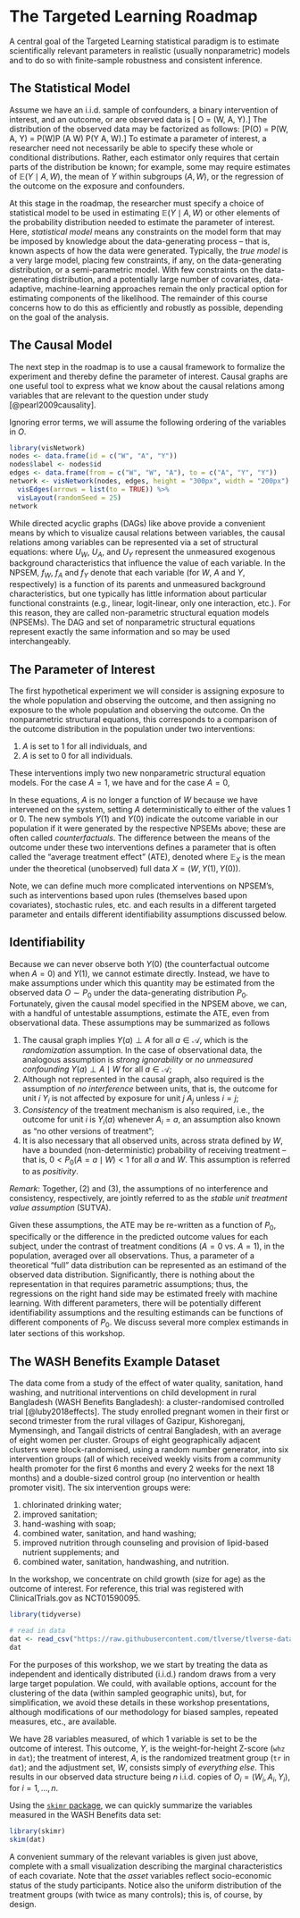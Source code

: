 # The Targeted Learning Roadmap {#intro}

A central goal of the Targeted Learning statistical paradigm is to estimate
scientifically relevant parameters in realistic (usually nonparametric) models
and to do so with finite-sample robustness and consistent inference.

## The Statistical Model

Assume we have an i.i.d. sample of confounders, a binary intervention of
interest, and an outcome, or are observed data is
\[ O = (W, A, Y).\]
The
distribution of the observed data may be factorized as follows:
\[P(O) = P(W, A,
Y) = P(W)P (A \mid W) P(Y \mid A, W).\]
To estimate a parameter of interest, a
researcher need not necessarily be able to specify these whole or conditional
distributions. Rather, each estimator only requires that certain parts of the
distribution be known; for example, some may require estimates of $\mathbb{E}(Y
\mid A, W)$, the mean of $Y$ within subgroups $(A, W)$, or the regression of the
outcome on the exposure and confounders.

At this stage in the roadmap, the researcher must specify a choice of
statistical model to be used in estimating $\mathbb{E}(Y \mid A, W)$ or other
elements of the probability distribution needed to estimate the parameter of
interest. Here, _statistical model_ means any constraints on the model form that
may be imposed by knowledge about the data-generating process -- that is, known
aspects of how the data were generated. Typically, the _true model_ is a very
large model, placing few constraints, if any, on the data-generating
distribution, or a semi-parametric model. With few constraints on the
data-generating distribution, and a potentially large number of covariates,
data-adaptive, machine-learning approaches remain the only practical option for
estimating components of the likelihood. The remainder of this course concerns
how to do this as efficiently and robustly as possible, depending on the goal of
the analysis.

## The Causal Model

The next step in the roadmap is to use a causal framework to formalize the
experiment and thereby define the parameter of interest. Causal graphs are one
useful tool to express what we know about the causal relations among variables
that are relevant to the question under study [@pearl2009causality].

Ignoring error terms, we will assume the following ordering of the variables in
$O$.

```r
library(visNetwork)
nodes <- data.frame(id = c("W", "A", "Y"))
nodes$label <- nodes$id
edges <- data.frame(from = c("W", "W", "A"), to = c("A", "Y", "Y"))
network <- visNetwork(nodes, edges, height = "300px", width = "200px") %>%
  visEdges(arrows = list(to = TRUE)) %>%
  visLayout(randomSeed = 25)
network
```

While directed acyclic graphs (DAGs) like above provide a convenient means by
which to visualize causal relations between variables, the causal relations
among variables can be represented via a set of structural equations:
\begin{align*}
  W &= f_W(U_W) \\
  A &= f_A(W, U_A) \\
  Y &= f_Y(W, A, U_Y),
\end{align*}
where $U_W$, $U_A$, and $U_Y$ represent the unmeasured exogenous background
characteristics that influence the value of each variable. In the NPSEM, $f_W$,
$f_A$ and $f_Y$ denote that each variable (for $W$, $A$ and $Y$, respectively)
is a function of its parents and unmeasured background characteristics, but one
typically has little information about  particular functional constraints (e.g.,
linear, logit-linear, only one interaction, etc.). For this reason, they are
called non-parametric structural equation models (NPSEMs). The DAG and set of
nonparametric structural equations represent exactly the same information and so
may be used interchangeably.

## The Parameter of Interest

The first hypothetical experiment we will consider is assigning exposure to the
whole population and observing the outcome, and then assigning no exposure to
the whole population and observing the outcome. On the nonparametric structural
equations, this corresponds to a comparison of the outcome distribution in the
population under two interventions:

1. $A$ is set to $1$ for all individuals, and
2. $A$ is set to $0$ for all individuals.

These interventions imply two new nonparametric structural equation models. For
the case $A = 1$, we have
\begin{align*}
  W &= f_W(U_W) \\
  A &= 1 \\
  Y(1) &= f_Y(W, 1, U_Y),
\end{align*}
and for the case $A=0$,
\begin{align*}
  W &= f_W(U_W) \\
  A &= 0 \\
  Y(1) &= f_Y(W, 0, U_Y).
\end{align*}

In these equations, $A$ is no longer a function of $W$ because we have
intervened on the system, setting $A$ deterministically to either of the values
$1$ or $0$. The new symbols $Y(1)$ and $Y(0)$ indicate the outcome variable in
our population if it were generated by the respective NPSEMs above; these are
often called _counterfactuals_. The difference between the means of the outcome
under these two interventions defines a parameter that is often called the
"average treatment effect" (ATE), denoted
\begin{equation}\label{eqn:ate}
  ATE = \mathbb{E}_X(Y(1)-Y(0)),
\end{equation}
where $\mathbb{E}_X$ is the mean under the theoretical (unobserved) full data
$X = (W, Y(1), Y(0))$.

Note, we can define much more complicated interventions on NPSEM's, such as
interventions based upon rules (themselves based upon covariates), stochastic
rules, etc. and each results in a different targeted parameter and entails
different identifiability assumptions discussed below.

## Identifiability

Because we can never observe both $Y(0)$ (the counterfactual outcome when $A=0$)
and $Y(1)$, we cannot estimate \ref{eqn:ate} directly. Instead, we have to make
assumptions under which this quantity may be estimated from the observed data
$O \sim P_0$ under the data-generating distribution $P_0$. Fortunately, given
the causal model specified in the NPSEM above, we can, with a handful of
untestable assumptions, estimate the ATE, even from observational data. These
assumptions may be summarized as follows

1. The causal graph implies $Y(a) \perp A$ for all $a \in \mathcal{A}$, which
   is the _randomization_ assumption. In the case of observational data, the
   analogous assumption is _strong ignorability_ or _no unmeasured confounding_
   $Y(a) \perp A \mid W$ for all $a \in \mathcal{A}$;
2. Although not represented in the causal graph, also required is the assumption
   of _no interference_ between units, that is, the outcome for unit $i$ $Y_i$
   is not affected by exposure for unit $j$ $A_j$ unless $i=j$;
3. _Consistency_ of the treatment mechanism is also required, i.e., the outcome
   for unit $i$ is $Y_i(a)$ whenever $A_i = a$, an assumption also known as "no
   other versions of treatment";
4. It is also necessary that all observed units, across strata defined by $W$,
   have a bounded (non-deterministic) probability of receiving treatment --
   that is, $0 < P_0(A = a \mid W) < 1$ for all $a$ and $W$. This assumption is
   referred to as _positivity_.

_Remark_: Together, (2) and (3), the assumptions of no interference and
consistency, respectively, are jointly referred to as the *stable unit
treatment value assumption* (SUTVA).

Given these assumptions, the ATE may be re-written as a function of $P_0$,
specifically
\begin{equation}\label{eqn:estimand}
  ATE = \mathbb{E}_0(Y(1) - Y(0)) = \mathbb{E}_0
    \left(\mathbb{E}_0[Y \mid A = 1, W] - \mathbb{E}_0[Y \mid A = 0, W]\right),
\end{equation}
or the difference in the predicted outcome values for each subject, under the
contrast of treatment conditions ($A = 0$ vs. $A = 1$), in the population,
averaged over all observations. Thus, a parameter of a theoretical "full" data
distribution can be represented as an estimand of the observed data
distribution. Significantly, there is nothing about the representation in
\ref{eqn:estimand} that requires parametric assumptions; thus, the regressions
on the right hand side may be estimated freely with machine learning. With
different parameters, there will be potentially different identifiability
assumptions and the resulting estimands can be functions of different components
of $P_0$. We discuss several more complex estimands in later sections of this
workshop.

## The WASH Benefits Example Dataset

The data come from a study of the effect of water quality, sanitation, hand
washing, and nutritional interventions on child development in rural Bangladesh
(WASH Benefits Bangladesh): a cluster-randomised controlled trial
[@luby2018effects]. The study enrolled pregnant women in their first or second
trimester from the rural villages of Gazipur, Kishoreganj, Mymensingh, and
Tangail districts of central Bangladesh, with an average of eight women per
cluster. Groups of eight geographically adjacent clusters were block-randomised,
using a random number generator, into six intervention groups (all of which
received weekly visits from a community health promoter for the first 6 months
and every 2 weeks for the next 18 months) and a double-sized control group (no
intervention or health promoter visit). The six intervention groups were:

1. chlorinated drinking water;
2. improved sanitation;
3. hand-washing with soap;
4. combined water, sanitation, and hand washing;
5. improved nutrition through counseling and provision of lipid-based nutrient
   supplements; and
6. combined water, sanitation, handwashing, and nutrition.

In the workshop, we concentrate on child growth (size for age) as the outcome of
interest. For reference, this trial was registered with ClinicalTrials.gov as
NCT01590095.

```r
library(tidyverse)

# read in data
dat <- read_csv("https://raw.githubusercontent.com/tlverse/tlverse-data/master/wash-benefits/washb_data.csv")
dat
```

For the purposes of this workshop, we we start by treating the data as
independent and identically distributed (i.i.d.) random draws from a very large
target population. We could, with available options, account for the clustering
of the data (within sampled geographic units), but, for simplification, we avoid
these details in these workshop presentations, although modifications of our
methodology for biased samples, repeated measures, etc., are available.

We have 28 variables measured, of which 1 variable is set to be the outcome of
interest. This outcome, $Y$, is the weight-for-height Z-score (`whz` in `dat`);
the treatment of interest, $A$, is the randomized treatment group (`tr` in
`dat`); and the adjustment set, $W$, consists simply of *everything else*. This
results in our observed data structure being $n$ i.i.d. copies of $O_i = (W_i,
A_i, Y_i)$, for $i = 1, \ldots, n$.

Using the [`skimr` package](https://CRAN.R-project.org/package=skimr), we can
quickly summarize the variables measured in the WASH Benefits data set:

```r
library(skimr)
skim(dat)
```

A convenient summary of the relevant variables is given just above, complete
with a small visualization describing the marginal characteristics of each
covariate. Note that the *asset* variables reflect socio-economic status of the
study participants. Notice also the uniform distribution of the treatment groups
(with twice as many controls); this is, of course, by design.
